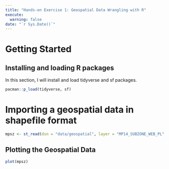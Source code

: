 ```yaml
---
title: "Hands-on Exercise 1: Geospatial Data Wrangling with R"
execute:
  warning: false
date: "`r Sys.Date()`"
---
```


# Getting Started

## Installing and loading R packages

In this section, I will install and load tidyverse and sf packages.

```r
pacman::p_load(tidyverse, sf)
```

# Importing a geospatial data in shapefile format

```r
mpsz <- st_read(dsn = "data/geospatial", layer = "MP14_SUBZONE_WEB_PL" )

```

## Plotting the Geospatial Data

```r
plot(mpsz)

```
